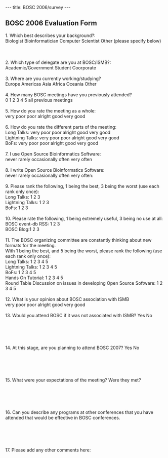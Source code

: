 ---
title: BOSC 2006/survey
---

==BOSC 2006 Evaluation Form==

1. Which best describes your background?:<br>
Biologist  Bioinformatician  Computer Scientist  Other (please specify below)<br><br><br>
<br>
2. Which type of delegate are you at BOSC/ISMB?:<br>
Academic/Government Student Coorporate<br>
<br>
3. Where are you currently working/studying?<br>
Europe Americas Asia Africa Oceania Other<br>
<br>
4. How many BOSC meetings have you previously attended?<br>
0 1 2 3 4 5 all previous meetings<br>
<br>
5. How do you rate the meeting as a whole:<br>
very poor poor alright good very good<br>
<br>
6. How do you rate the different parts of the meeting:<br>
Long Talks: very poor poor alright good very good<br>
Lightning Talks: very poor poor alright good very good<br>
BoFs: very poor poor alright good very good<br>
<br>
7. I use Open Source Bioinformatics Software:<br>
never  rarely  occasionally  often  very often<br>
<br>
8. I write Open Source Bioinformatics Software:<br>
never  rarely  occasionally  often very often:<br>
<br>
9. Please rank the following, 1 being the best, 3 being the worst (use each rank only once):<br>
Long Talks: 1 2 3<br>
Lightning Talks: 1 2 3<br>
BoFs: 1 2 3<br>
<br>
10. Please rate the following, 1 being extremely useful, 3 being no use at all:<br>
BOSC event-db RSS: 1 2 3<br>
BOSC Blog:1 2 3<br>
<br>
11. The BOSC organizing committee are constantly thinking about new formats for the meeting.<br>
With 1 being the best, and 5 being the worst, please rank the following (use each rank only once):<br>
Long Talks: 1 2 3 4 5<br>
Lightning Talks: 1 2 3 4 5<br>
BoFs: 1 2 3 4 5<br>
Hands On Tutorial: 1 2 3 4 5<br>
Round Table Discussion on issues in developing Open Source Software: 1 2 3 4 5<br>
<br>
12. What is your opinion about BOSC association with ISMB<br>
very poor poor alright good very good<br>
<br>
13. Would you attend BOSC if it was not associated with ISMB? Yes No<br>
<br><br><br><br><br>
14. At this stage, are you planning to attend BOSC 2007? Yes No<br>
<br><br><br><br><br>
15. What were your expectations of the meeting? Were they met?<br>
<br><br><br><br><br>
16. Can you describe any programs at other conferences that you have attended that would be effective
in BOSC conferences.<br>
<br><br><br><br><br>
17. Please add any other comments here:<br><br><br><br><br>